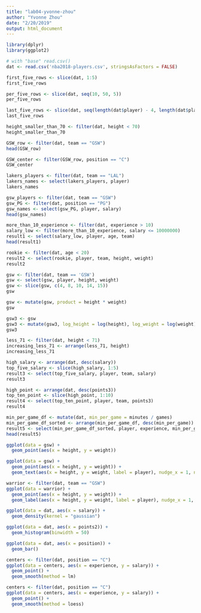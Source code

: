 ```yaml
---
title: "lab04-yvonne-zhou"
author: "Yvonne Zhou"
date: "2/20/2019"
output: html_document
---
```

```r
library(dplyr)
library(ggplot2)
```

```r
# with "base" read.csv()
dat <- read.csv('nba2018-players.csv', stringsAsFactors = FALSE)
```

```r
first_five_rows <- slice(dat, 1:5)
first_five_rows
```

```r
per_five_rows <- slice(dat, seq(10, 50, 5))
per_five_rows
```

```r
last_five_rows <- slice(dat, seq(length(dat$player) - 4, length(dat$player), 1))
last_five_rows
```

```r
height_smaller_than_70 <- filter(dat, height < 70)
height_smaller_than_70
```

```r
GSW_row <- filter(dat, team == "GSW")
head(GSW_row)
```

```r
GSW_center <- filter(GSW_row, position == "C")
GSW_center
```

```r
lakers_players <- filter(dat, team == "LAL")
lakers_names <- select(lakers_players, player)
lakers_names
```

```r
gsw_players <- filter(dat, team == "GSW")
gsw_PG <- filter(dat, position == "PG")
gsw_names <- select(gsw_PG, player, salary)
head(gsw_names)
```

```r
more_than_10_experience <- filter(dat, experience > 10)
salary_low <- filter(more_than_10_experience, salary <= 10000000)
result1 <- select(salary_low, player, age, team)
head(result1)
```

```r
rookie <- filter(dat, age < 20)
result2 <- select(rookie, player, team, height, weight)
result2
```

```r
gsw <- filter(dat, team == 'GSW')
gsw <- select(gsw, player, height, weight)
gsw <- slice(gsw, c(4, 8, 10, 14, 15))
gsw
```

```r
gsw <- mutate(gsw, product = height * weight)
gsw
```

```r
gsw3 <- gsw
gsw3 <- mutate(gsw3, log_height = log(height), log_weight = log(weight))
gsw3
```

```r
less_71 <- filter(dat, height < 71)
increasing_less_71 <- arrange(less_71, height)
increasing_less_71
```

```r
high_salary <- arrange(dat, desc(salary))
top_five_salary <- slice(high_salary, 1:5)
result3 <- select(top_five_salary, player, team, salary)
result3
```

```r
high_point <- arrange(dat, desc(points3))
top_ten_point <- slice(high_point, 1:10)
result4 <- select(top_ten_point, player, team, points3)
result4
```

```r
min_per_game_df <- mutate(dat, min_per_game = minutes / games)
min_per_game_df_sorted <- arrange(min_per_game_df, desc(min_per_game))
result5 <- select(min_per_game_df_sorted, player, experience, min_per_game)
head(result5)
```

```r
ggplot(data = gsw) +
  geom_point(aes(x = height, y = weight))
```

```r
ggplot(data = gsw) +
  geom_point(aes(x = height, y = weight)) + 
  geom_text(aes(x = height, y = weight, label = player), nudge_x = 1, nudge_y = 1, check_overlap = TRUE)
```

```r
warrior <- filter(dat, team == "GSW")
ggplot(data = warrior) +
  geom_point(aes(x = height, y = weight)) + 
  geom_label(aes(x = height, y = weight, label = player), nudge_x = 1, nudge_y = 1)
```

```r
ggplot(data = dat, aes(x = salary)) +
  geom_density(kernel = "gaussian")
```

```r
ggplot(data = dat, aes(x = points2)) +
  geom_histogram(binwidth = 50)
```

```r
ggplot(data = dat, aes(x = position)) +
  geom_bar()
```

```r
centers <- filter(dat, position == "C")
ggplot(data = centers, aes(x = experience, y = salary)) +
  geom_point() +
  geom_smooth(method = lm)
```

```r
centers <- filter(dat, position == "C")
ggplot(data = centers, aes(x = experience, y = salary)) +
  geom_point() +
  geom_smooth(method = loess)
```

